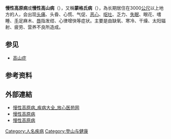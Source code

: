 {{Unreferenced|time=20201025}}
{{NoteTA|G1=ME}}
{{medical}}
{{Infobox_Disease |
  Name           = 慢性高原病 |
  Image          = |
  Caption        = |
  DiseasesDB     = 29615 |
  ICD10          = {{ICD10|T|70|2|t|66}} |
  ICD9           = {{ICD9|E902.0}} |
  ICDO           = |
  OMIM           = |
  MedlinePlus    = |
  eMedicineSubj  = |
  eMedicineTopic = |
  MeshID         = |
}}
'''慢性高原病'''或'''慢性高山病'''（{{lang-en|Chronic mountain sickness}}），又稱'''蒙格氏病'''（{{lang|en|Monge's disease}}），為长期居住在3000[[公尺|公尺]]以上地方的人，会出现[[头痛|头痛]]、头昏、心慌、气促、[[恶心|恶心]]、[[呕吐|呕吐]]、乏力、[[失眠|失眠]]、眼花、嗜睡、[[手|手]]足麻木、[[唇|唇]]指发绀、心律增快等症状。主要是由缺氧、寒冷、干燥、太阳辐射、疲劳、营养不良所造成。

==参见==
*[[高山症|高山症]]

==参考资料==
{{reflist}}

== 外部連結 ==
*[http://www.fx120.net/disease0/200809/59937.html 慢性高原病_疾病大全_放心医苑网] {{Wayback|url=http://www.fx120.net/disease0/200809/59937.html |date=20130404164935 }}
*[http://www.reference.com/browse/chronic+mountain+sickness 慢性高原病]{{dead link|date=2018年3月 |bot=InternetArchiveBot |fix-attempted=yes }}
*[http://www.websciences.org/cftemplate/NAPS/archives/indiv.cfm?ID=20004932 慢性高原病]

{{Med-stub}}
[[Category:人名疾病|Category:人名疾病]]
[[Category:登山与健康|Category:登山与健康]]